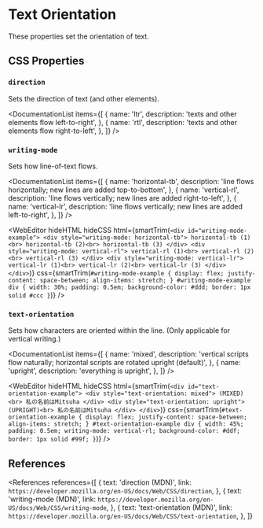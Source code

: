 
<MetadataConfigurer title="Text Orientation" dateCreated="2021-03-31" />

# Text Orientation

These properties set the orientation of text.

## CSS Properties

### `direction`

Sets the direction of text (and other elements).

<DocumentationList
  items={[
    {
      name: 'ltr',
      description: 'texts and other elements flow left-to-right',
    },
    {
      name: 'rtl',
      description: 'texts and other elements flow right-to-left',
    },
  ]}
/>

### `writing-mode`

Sets how line-of-text flows.

<DocumentationList
  items={[
    {
      name: 'horizontal-tb',
      description: 'line flows horizontally; new lines are added top-to-bottom',
    },
    {
      name: 'vertical-rl',
      description: 'line flows vertically; new lines are added right-to-left',
    },
    {
      name: 'vertical-lr',
      description: 'line flows vertically; new lines are added left-to-right',
    },
  ]}
/>

<WebEditor
  hideHTML
  hideCSS
  html={smartTrim(`
    <div id="writing-mode-example">
      <div style="writing-mode: horizontal-tb">
        horizontal-tb (1)<br>
        horizontal-tb (2)<br>
        horizontal-tb (3)
      </div>
      <div style="writing-mode: vertical-rl">
        vertical-rl (1)<br>
        vertical-rl (2)<br>
        vertical-rl (3)
      </div>
      <div style="writing-mode: vertical-lr">
        vertical-lr (1)<br>
        vertical-lr (2)<br>
        vertical-lr (3)
      </div>
    </div>
  `)}
  css={smartTrim(`
    #writing-mode-example {
      display: flex;
      justify-content: space-between;
      align-items: stretch;
    }
    #writing-mode-example div {
      width: 30%;
      padding: 0.5em;
      background-color: #ddd;
      border: 1px solid #ccc
    }
  `)}
/>

### `text-orientation`

Sets how characters are oriented within the line. (Only applicable for vertical writing.)

<DocumentationList
  items={[
    {
      name: 'mixed',
      description:
        'vertical scripts flow naturally; horizontal scripts are rotated upright (default)',
    },
    {
      name: 'upright',
      description: 'everything is upright',
    },
  ]}
/>

<WebEditor
  hideHTML
  hideCSS
  html={smartTrim(`
    <div id="text-orientation-example">
      <div style="text-orientation: mixed">
        (MIXED)<br>
        私の名前はMitsuha
      </div>
      <div style="text-orientation: upright">
        (UPRIGHT)<br>
        私の名前はMitsuha
      </div>
    </div>
  `)}
  css={smartTrim(`
    #text-orientation-example {
      display: flex;
      justify-content: space-between;
      align-items: stretch;
    }
    #text-orientation-example div {
      width: 45%;
      padding: 0.5em;
      writing-mode: vertical-rl;
      background-color: #ddf;
      border: 1px solid #99f;
    }
  `)}
/>

## References

<References
  references={[
    {
      text: 'direction (MDN)',
      link: `https://developer.mozilla.org/en-US/docs/Web/CSS/direction`,
    },
    {
      text: 'writing-mode (MDN)',
      link: `https://developer.mozilla.org/en-US/docs/Web/CSS/writing-mode`,
    },
    {
      text: 'text-orientation (MDN)',
      link: `https://developer.mozilla.org/en-US/docs/Web/CSS/text-orientation`,
    },
  ]}
></References>
